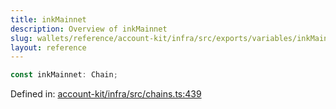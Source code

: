 ```yaml
---
title: inkMainnet
description: Overview of inkMainnet
slug: wallets/reference/account-kit/infra/src/exports/variables/inkMainnet
layout: reference
---
```


```ts
const inkMainnet: Chain;
```

Defined in: [account-kit/infra/src/chains.ts:439](https://github.com/alchemyplatform/aa-sdk/blob/4987bdd63823427c48ec21401b71fa3cfc2d0675/account-kit/infra/src/chains.ts#L439)
